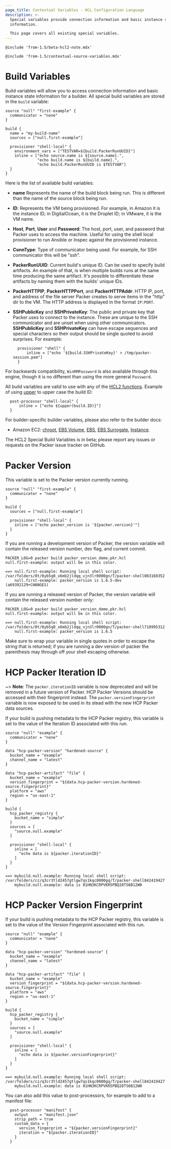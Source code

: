 ```yaml
---
page_title: Contextual Variables - HCL Configuration Language
description: >-
  Special variables provide connection information and basic instance state
  information.

  This page covers all existing special variables.
---
```


`@include 'from-1.5/beta-hcl2-note.mdx'`

`@include 'from-1.5/contextual-source-variables.mdx'`

# Build Variables

Build variables will allow you to access connection information and basic instance state information for a builder.
All special build variables are stored in the `build` variable:

```hcl
source "null" "first-example" {
  communicator = "none"
}

build {
  name = "my-build-name"
  sources = ["null.first-example"]

  provisioner "shell-local" {
    environment_vars = ["TESTVAR=${build.PackerRunUUID}"]
    inline = ["echo source.name is ${source.name}.",
              "echo build.name is ${build.name}.",
              "echo build.PackerRunUUID is $TESTVAR"]
  }
}
```

Here is the list of available build variables:

- **name** Represents the name of the build block being run. This is different
  than the name of the source block being run.

- **ID**: Represents the VM being provisioned. For example, in Amazon it is the instance ID; in DigitalOcean,
  it is the Droplet ID; in VMware, it is the VM name.

- **Host**, **Port**, **User** and **Password**: The host, port, user, and password that Packer uses to access the machine.
  Useful for using the shell local provisioner to run Ansible or Inspec against the provisioned instance.

- **ConnType**: Type of communicator being used. For example, for SSH communicator this will be "ssh".

- **PackerRunUUID**: Current build's unique ID. Can be used to specify build artifacts.
  An example of that, is when multiple builds runs at the same time producing the same artifact.
  It's possible to differentiate these artifacts by naming them with the builds' unique IDs.

- **PackerHTTPIP**, **PackerHTTPPort**, and **PackerHTTPAddr**: HTTP IP, port, and address of the file server Packer creates to serve items in the "http" dir to the VM. The HTTP address is displayed in the format `IP:PORT`.

- **SSHPublicKey** and **SSHPrivateKey**: The public and private key that Packer uses to connect to the instance.
  These are unique to the SSH communicator and are unset when using other communicators.
  **SSHPublicKey** and **SSHPrivateKey** can have escape sequences and special characters so their output should be single quoted to avoid surprises. For example:

  ```hcl
    provisioner "shell" {
        inline = ["echo '${build.SSHPrivateKey}' > /tmp/packer-session.pem"]
    }
  ```

For backwards compatibility, `WinRMPassword` is also available through this
engine, though it is no different than using the more general `Password`.

All build variables are valid to use with any of the [HCL2 functions](/packer/docs/templates/hcl_templates/functions).
Example of using [upper](/packer/docs/templates/hcl_templates/functions/string/upper) to upper case the build ID:

```hcl
  post-processor "shell-local" {
      inline = ["echo ${upper(build.ID)}"]
  }
```

For builder-specific builder variables, please also refer to the builder docs:

- Amazon EC2: [chroot](/packer/plugins/builders/amazon/chroot#build-shared-information-variables),
  [EBS Volume](/packer/plugins/builders/amazon/ebsvolume#build-shared-information-variables),
  [EBS](/packer/plugins/builders/amazon/ebs#build-shared-information-variables),
  [EBS Surrogate](/packer/plugins/builders/amazon/ebssurrogate#build-shared-information-variables),
  [Instance](/packer/plugins/builders/amazon/instance#build-shared-information-variables).

The HCL2 Special Build Variables is in beta; please report any issues or requests on the Packer
issue tracker on GitHub.

# Packer Version

This variable is set to the Packer version currently running.

```hcl
source "null" "first-example" {
  communicator = "none"
}

build {
  sources = ["null.first-example"]

  provisioner "shell-local" {
    inline = ["echo packer_version is '${packer.version}'"]
  }
}
```

If you are running a development version of Packer, the version variable will
contain the released version number, dev flag, and current commit.

```shell-session
PACKER_LOG=0 packer build packer_version_demo.pkr.hcl
null.first-example: output will be in this color.

==> null.first-example: Running local shell script: /var/folders/8t/0yb5q0_x6mb2jldqq_vjn3lr0000gn/T/packer-shell083160352
    null.first-example: packer_version is 1.6.5-dev (a69392129+CHANGES)
```

If you are running a released version of Packer, the version variable will
contain the released version number only:

```shell-session
PACKER_LOG=0 packer build packer_version_demo.pkr.hcl
null.first-example: output will be in this color.

==> null.first-example: Running local shell script: /var/folders/8t/0yb5q0_x6mb2jldqq_vjn3lr0000gn/T/packer-shell718995312
    null.first-example: packer_version is 1.6.5
```

Make sure to wrap your variable in single quotes in order to escape the
string that is returned; if you are running a dev version of packer the
parenthesis may through off your shell escaping otherwise.

# HCP Packer Iteration ID

~> **Note**: The `packer.iterationID` variable is now deprecated and will be removed in a future version of Packer. HCP Packer Versions should be accessed with their fingerprint instead. The `packer.versionFingerprint` variable is now exposed to be used in its stead with the new HCP Packer data sources.

If your build is pushing metadata to the HCP Packer registry, this variable is
set to the value of the Iteration ID associated with this run.

```hcl
source "null" "example" {
  communicator = "none"
}

data "hcp-packer-version" "hardened-source" {
  bucket_name = "example"
  channel_name = "latest"
}

data "hcp-packer-artifact" "file" {
  bucket_name = "example"
  version_fingerprint = "${data.hcp-packer-version.hardened-source.fingerprint}"
  platform = "aws"
  region = "us-east-1"
}

build {
  hcp_packer_registry {
    bucket_name = "simple"
  }
  sources = [
    "source.null.example"
  ]

  provisioner "shell-local" {
    inline = [
      "echo data is ${packer.iterationID}"
    ]
  }
}

```

```shell-session
==> mybuild.null.example: Running local shell script: /var/folders/cz/q3cr3tld2457gtlgw7qs1kqc0000gq/T/packer-shell842419427
    mybuild.null.example: data is 01HN3KCRPVKR5PBQ28TS6B12W0
```

# HCP Packer Version Fingerprint

If your build is pushing metadata to the HCP Packer registry, this variable is
set to the value of the Version Fingerprint associated with this run.

```hcl
source "null" "example" {
  communicator = "none"
}

data "hcp-packer-version" "hardened-source" {
  bucket_name = "example"
  channel_name = "latest"
}

data "hcp-packer-artifact" "file" {
  bucket_name = "example"
  version_fingerprint = "${data.hcp-packer-version.hardened-source.fingerprint}"
  platform = "aws"
  region = "us-east-1"
}

build {
  hcp_packer_registry {
    bucket_name = "simple"
  }
  sources = [
    "source.null.example"
  ]

  provisioner "shell-local" {
    inline = [
      "echo data is ${packer.versionFingerprint}"
    ]
  }
}

```

```shell-session
==> mybuild.null.example: Running local shell script: /var/folders/cz/q3cr3tld2457gtlgw7qs1kqc0000gq/T/packer-shell842419427
    mybuild.null.example: data is 01HN3KCRPVKR5PBQ28TS6B12W0
```

You can also add this value to post-processors, for example to add to a manifest file:

```hcl
  post-processor "manifest" {
    output     = "manifest.json"
    strip_path = true
    custom_data = {
      version_fingerprint = "${packer.versionFingerprint}"
      iteration = "${packer.iterationID}"
    }
  }

```
